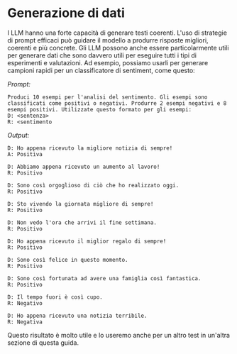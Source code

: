 # Generazione di dati

I LLM hanno una forte capacità di generare testi coerenti. L'uso di strategie di prompt efficaci può guidare il modello a produrre risposte migliori, coerenti e più concrete. Gli LLM possono anche essere particolarmente utili per generare dati che sono davvero utili per eseguire tutti i tipi di esperimenti e valutazioni. Ad esempio, possiamo usarli per generare campioni rapidi per un classificatore di sentiment, come questo:

*Prompt:*
```
Produci 10 esempi per l'analisi del sentimento. Gli esempi sono classificati come positivi o negativi. Produrre 2 esempi negativi e 8 esempi positivi. Utilizzate questo formato per gli esempi:
D: <sentenza>
R: <sentimento
```

*Output:*
```
D: Ho appena ricevuto la migliore notizia di sempre!
A: Positiva

D: Abbiamo appena ricevuto un aumento al lavoro!
R: Positivo

D: Sono così orgoglioso di ciò che ho realizzato oggi.
R: Positivo

D: Sto vivendo la giornata migliore di sempre!
R: Positivo

D: Non vedo l'ora che arrivi il fine settimana.
R: Positivo

D: Ho appena ricevuto il miglior regalo di sempre!
R: Positivo

D: Sono così felice in questo momento.
R: Positivo

D: Sono così fortunata ad avere una famiglia così fantastica.
R: Positivo

D: Il tempo fuori è così cupo.
R: Negativo

D: Ho appena ricevuto una notizia terribile.
R: Negativa
```

Questo risultato è molto utile e lo useremo anche per un altro test in un'altra sezione di questa guida.

